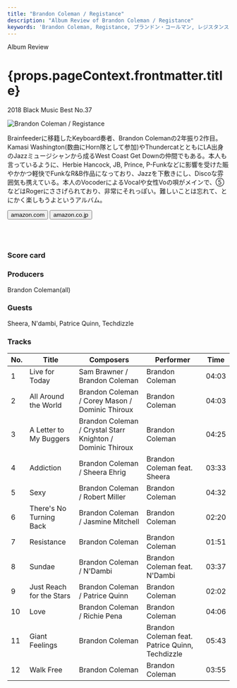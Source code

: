 ```yaml
---
title: "Brandon Coleman / Registance"
description: "Album Review of Brandon Coleman / Registance"
keywords: 'Brandon Coleman, Registance, ブランドン・コールマン, レジスタンス'
---
```




<p className="largeP">Album Review</p>
<h1 className="h1--no--margin">{props.pageContext.frontmatter.title}</h1>
<p className="largeP"><Link to="/best50/2018/">2018 Black Music Best No.37</Link></p>

<Row  className="image-card-group">
	<Column colMd={"3"} colLg={"4"} noGutterMdLeft="">
       <ImageCard>

![Brandon Coleman / Registance](../../images/cd/brandoncoleman1L.jpg) 

</ImageCard>
	</Column>
	<Column colMd={"8"} colLg={"8"} noGutterMdLeft="">
	<p>
	Brainfeederに移籍したKeyboard奏者、Brandon Colemanの2年振り2作目。Kamasi Washington(数曲にHorn隊として参加)やThundercatとともにLA出身のJazzミュージシャンから成るWest Coast Get Downの仲間でもある。本人も言っているように、Herbie Hancock, JB, Prince, P-Funkなどに影響を受けた賑やかかつ軽快でFunkなR&B作品になっており、Jazzを下敷きにし、Discoな雰囲気も携えている。本人のVocoderによるVocalや女性Voの唄がメインで、⑤などはRogerにささげられており、非常にそれっぽい。難しいことは忘れて、とにかく楽しもうよというアルバム。
	</p>
	<div>
	  <Button className="button-right-mergin"  href="https://amzn.to/2AnF9D0" kind="primary" size="small" renderIcon={ArrowUpRight24}>
      amazon.com
    </Button>
    <Button className="button-right-mergin"  href="https://amzn.to/31BsOGr" kind="secondary" size="small" renderIcon={ArrowUpRight24}>
      amazon.co.jp
    </Button>
	</div>
	<a href="https://geo.music.apple.com/jp/album/resistance/1407275826?mt=1&app=music&ls=1&at=11lcug" style="display:inline-block;overflow:hidden;background:url(https://linkmaker.itunes.apple.com/ja-jp/lockup.svg?releaseDate=2018-09-14&kind=album&bubble=apple_music&style=mono-black) no-repeat;width:180px;height:45px;"></a>
	<a href="https://geo.music.apple.com/jp/album/resistance/1407275826?app=itunes&at=11lcug" style="display:inline-block;overflow:hidden;background:url(https://linkmaker.itunes.apple.com/ja-jp/badge-lrg.svg?releaseDate=2018-09-14T00:00:00Z&kind=album&bubble=itunes_music) no-repeat;width:140px;height:45px;"></a>
	</Column>
</Row>
<Row >
	<Column colMd={"4"} colLg={"4"} noGutterMdLeft="">
<div>
    <h3>Score card</h3>
		<SliderJS1 value="5" />
    <SliderJS2 value="2" />
		<SliderJS3 value="1" />
    <SliderJS4 value="8" />
</div>
</Column>
<Column colMd={"8"} colLg={"8"} noGutterMdLeft="">
<div>
<h3>Producers</h3>
<p>
Brandon Coleman(all)
</p>
<h3>Guests</h3>
<p>
	Sheera, N'dambi, Patrice Quinn, Techdizzle
</p>
</div>
</Column>
</Row>

<h3>Tracks</h3>

|	No. |	 Title                   |	 Composers                                                |	 Performer                                      |	 Time	|
|	--- |	------------------------ | ---------------------------------------------------------- | ----------------------------------------------- | ----- |
|	1	  |	Live for Today           | Sam Brawner / Brandon Coleman                             	|	Brandon Coleman                                	|	04:03	|
|	2	  |	All Around the World     | Brandon Coleman / Corey Mason / Dominic Thiroux           	|	Brandon Coleman                                	|	04:03	|
|	3	  |	A Letter to My Buggers   | Brandon Coleman / Crystal Starr Knighton / Dominic Thiroux	|	Brandon Coleman                                	|	04:25	|
|	4	  |	Addiction                | Brandon Coleman / Sheera Ehrig                            	|	Brandon Coleman feat. Sheera                   	|	03:33	|
|	5	  |	Sexy                     | Brandon Coleman / Robert Miller                           	|	Brandon Coleman                                	|	04:32	|
|	6	  |	There's No Turning Back  | Brandon Coleman / Jasmine Mitchell                        	|	Brandon Coleman                                	|	02:20	|
|	7	  |	Resistance               | Brandon Coleman                                           	|	Brandon Coleman                                	|	01:51	|
|	8	  |	Sundae                   | Brandon Coleman / N'Dambi                                 	|	Brandon Coleman feat. N'Dambi                  	|	03:37	|
|	9	  |	Just Reach for the Stars | Brandon Coleman / Patrice Quinn                           	|	Brandon Coleman                                	|	02:02	|
|	10	|	Love                     | Brandon Coleman / Richie Pena                             	|	Brandon Coleman                                	|	04:06	|
|	11	|	Giant Feelings           | Brandon Coleman                                           	|	Brandon Coleman feat. Patrice Quinn, Techdizzle	|	05:43	|
|	12	|	Walk Free                | Brandon Coleman                                           	|	Brandon Coleman                                	|	03:55	|
